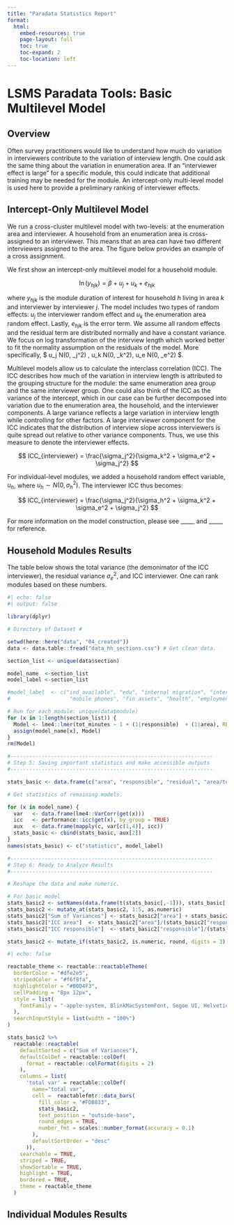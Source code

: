 ```yaml
---
title: "Paradata Statistics Report"
format:
  html:
    embed-resources: true
    page-layout: full
    toc: true
    toc-expand: 2
    toc-location: left
---
```


# LSMS Paradata Tools: Basic Multilevel Model


## Overview 

Often survey practitioners would like to understand how much do variation in interviewers contribute to the variation of interview length. One could ask the same thing about the variation in enumeration area. If an "interviewer effect is large" for a specific module, this could indicate that additional training may be needed for the module. An intercept-only multi-level model is used here to provide a preliminary ranking of interviewer effects. 

## Intercept-Only Multilevel Model 

We run a cross-cluster multilevel model with two-levels: at the enumeration area and interviewer. A household from an enumeration area is cross-assigned to an interviewer. This means that an area can have two different interviewers assigned to the area. The figure below provides an example of a cross assignment.

We first show an intercept-only multilevel model for a household module.  

$$ \ln(y_{hjk}) = \beta + u_j + u_k + e_{hjk} $$

where $y_{hjk}$ is the module duration of interest for household $h$ living in area $k$ and interviewer by interviewer $j$. The model includes two types of random effects: $u_j$ the interviewer random effect and $u_k$ the enumeration area random effect. Lastly, $e_{hjk}$ is the error term. We assume all random effects and the residual term are distributed normally and have a constant variance. We focus on log transformation of the interview length which worked better to fit the normality assumption on the residuals of the model. More specifically, $ u_j \sim N(0, \sigma_j^2) , u_k \sim N(0, \sigma_k^2), u_e \sim N(0, \sigma_e^2) $.

Multilevel models allow us to calculate the interclass correlation (ICC). The ICC describes how much of the variation in interview length is attributed to the grouping structure for the module: the same enumeration area group and the same interviewer group. One could also think of the ICC as the variance of the intercept, which in our case can be further decomposed into variation due to the enumeration area, the household, and the interviewer components. A large variance reflects a large variation in interview length while controlling for other factors. A large interviewer component for the ICC indicates that the distribution of interview slope across interviewers is quite spread out relative to other variance components. Thus, we use this measure to denote the interviewer effects.

$$ ICC_{interviewer} = \frac{\sigma_j^2}{\sigma_k^2 + \sigma_e^2 + \sigma_j^2} $$

For individual-level modules, we added a household random effect variable, $u_h$, where $u_h \sim N(0, \sigma_h^2)$. The interviewer ICC thus becomes: 

$$ ICC_{interviewer} = \frac{\sigma_j^2}{\sigma_h^2 + \sigma_k^2 + \sigma_e^2 + \sigma_j^2} $$


For more information on the model construction, please see _____ and _____ for reference. 

## Household Modules Results  

The table below shows the total variance (the demonimator of the ICC interviewer), the residual variance $\sigma_e^2$, and ICC interviewer. One can rank modules based on these numbers. 

```r
#| echo: false
#| output: false

library(dplyr)

# Directory of Dataset # 

setwd(here::here("data", "04_created")) 
data <- data.table::fread("data_hh_sections.csv") # Get clean data. 

section_list <- unique(data$section)

model_name  <-section_list
model_label <-section_list

#model_label  <- c("ind_available", "edu", "internal migration", "international migration", "livestock", "durables", 
#                   "mobile phones", "fin assets", "health", "employment", "ind land", "time use")

# Run for each module: unique(data$module)
for (x in 1:length(section_list)) {
  Model <- lme4::lmer(tot_minutes ~ 1 + (1|responsible)  + (1|area), REML=FALSE, data=data[section==section_list[x],])
  assign(model_name[x], Model)
}
rm(Model)

#-----------------------------------------------------------------
# Step 5: Saving important statistics and make accessible outputs 
#-----------------------------------------------------------------

stats_basic <- data.frame(c("area", "responsible", "residual", "area/total", "responsible/total"))

# Get statistics of remaining models.  

for (x in model_name) {
  var   <- data.frame(lme4::VarCorr(get(x)))
  icc   <- performance::icc(get(x), by_group = TRUE)
  aux   <- data.frame(mapply(c, var[c(1,4)], icc))
  stats_basic <- cbind(stats_basic, aux[2])
}
names(stats_basic) <- c("statistics", model_label)

#-----------------------------------------------------------------
# Step 6: Ready to Analyze Results 
#-----------------------------------------------------------------

# Reshape the data and make numeric. 

# For basic model
stats_basic2 <- setNames(data.frame(t(stats_basic[,-1])), stats_basic[,1])
stats_basic2 <- mutate_at(stats_basic2, 1:5, as.numeric)
stats_basic2["Sum of Variances"] <- stats_basic2["area"] + stats_basic2["responsible"] + stats_basic2["residual"] 
stats_basic2["ICC area"]  <- stats_basic2["area"]/(stats_basic2["responsible"] + stats_basic2["area"]) 
stats_basic2["ICC responsible"]  <- stats_basic2["responsible"]/(stats_basic2["responsible"] + stats_basic2["area"]) 

stats_basic2 <- mutate_if(stats_basic2, is.numeric, round, digits = 3)

```

```r
#| echo: false

reactable_theme <- reactable::reactableTheme(
  borderColor = "#dfe2e5",
  stripedColor = "#f6f8fa",
  highlightColor = "#B0D4F3",
  cellPadding = "8px 12px",
  style = list(
    fontFamily = "-apple-system, BlinkMacSystemFont, Segoe UI, Helvetica, Arial, sans-serif"
  ),
  searchInputStyle = list(width = "100%")
)

stats_basic2 %>%
  reactable::reactable(
    defaultSorted = c("Sum of Variances"),
    defaultColDef = reactable::colDef(
      format = reactable::colFormat(digits = 2)
    ),
    columns = list(
      'total var' = reactable::colDef(
        name="total var", 
        cell =  reactablefmtr::data_bars(
          fill_color = "#FDB833", 
          stats_basic2, 
          text_position = "outside-base", 
          round_edges = TRUE,
          number_fmt = scales::number_format(accuracy = 0.1)
        ),
        defaultSortOrder = "desc"
      )), 
    searchable = TRUE,
    striped = TRUE,
    showSortable = TRUE,
    highlight = TRUE,
    bordered = TRUE,
    theme = reactable_theme
  )

```

## Individual Modules Results 
